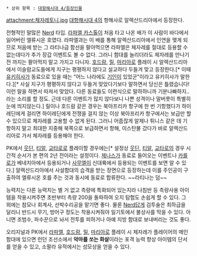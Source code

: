  * 상위 항목 : [[대항해시대 4/등장인물]]
attachment:체자레토니.jpg
[[대항해시대 4]]의 항해사로 알렉산드리아에서 등장한다. 

전형적인 말많은 [[Nerd]] 타입. [[라파엘 카스톨]]이 처음 타고 나온 배가 이 사람이 바다에서 잃어버린 엘류시온 호였다. 라파엘과는 이 배를 통해 알렉산드리아에서 인연을 맺게 되므로 처음에 받는 그 라티나급 함선을 팔아먹으면 라파엘은 체자레를 절대로 등용할 수 없는데다가 추가 장갑 이벤트도 볼 수 없다. 그러니 함대를 늘리더라도 체자레를 만나기 전 까지는 팔아먹지 말고 가지고 다니자. 
[[호드람 요아킴 베르그스트론|호드람]], [[릴 알고트|릴]], [[마리아 호아메이 이|마리아]]로 플레이 시 알렉산드리아에서 이슬람교도들에게 지구는 평평하지 않다고 설교하다 두들겨 맞고 등장한다.[* 이때 [[유키히사 겐조 시라키|유키히사]]가 동료으로 있을 때는 "어느 나라에도 [[기행#s-2|기인]]이 있었군"이라고 유키히사가 말한다.][* 사실 지구가 평평하지 않다고 두들겨 맞았다기보다 말하면서 당신은 틀렸습니다! 이런 말을 하면서 따져서 맞았다. 다른 동료들도 이런식으로 말하하니까 기분나빠하지.. 라는 소리를 할 정도. 근데 다른 이벤트가 많지 않다보니 나쁜 성격이나 말버릇이 특별히 눈에 띄지않는다.] 릴이나 호드람 같은 경우는 북아프리카 항구에 한 번 기항했다가 하이레딘에게 걸리면 하이레딘에게 전쟁을 걸지 않는 이상 북아프리카 항구에서는 보급만 할 수 있으므로 체자레를 고용할 수 없게 된다. 그러니 어줍잖게 알제나 튀니스 같은 데 기항하지 말고 최대한 지중해 북쪽으로 보급하면서 항해, 이스탄불 갔다가 바로 알렉산드리아로 가서 체자레를 등용해야 한다.

PK에서 [[아브라함 이븐 웃딘|웃딘]], [[티알 와만 챠스카|티알]], [[사이키 교타로|교타로]]로 플레이할 경우에는[* 설정상 [[아브라함 이븐 웃딘|웃딘]], [[티알 와만 챠스카|티알]], [[사이키 교타로|교타로]]의 경우 시간적 순서가 본 편의 2년 전이라는 설정이다. [[제나스 파사|제나스]]가 동료로 들어오는 이벤트나 [[카를로 시나토|카를로]]가 베네치아에서 등용되거나 [[사무엘 다 칸|사무엘]]이 신대륙에서 등용되는 이벤트를 보면 알 수 있다.] 알렉산드리아에서 사설함대의 습격을 받는 장면으로 등장하는데 이를 주인공이 구출하여 엘류시온 호를 주는 것과 동시에 동료로 합류한다. ~~라티나는 덤~~

능력치는 다른 능력치는 별 거 없고 측량에 특화되어 있는지라 나침반 등 측량사용 아이템을 착용시켜주면 초반부터 측량 200을 돌파하여 오지 탐험도 손쉽게 할 수 있다. 그 외에는 참모나 회계사, 선박수리공을 맡기면 좋다. 물론 [[Nerd]]답게 검투술은 최하급을 달리니 반드시 무기, 방어구 정도는 착용시켜줘야 일기토에서 불상사를 막을 수 있다. 아니면 조범수, 파수꾼으로 놔서 전투를 피하거나 아예 지방 함대로 보내버리는 것도 좋다.

오리지널과 PK에서 [[라파엘 카스톨|라파엘]], [[호드람 요아킴 베르그스트론|호드람]], [[릴 알고트|릴]], [[마리아 호아메이 이|마리아]]로 플레이 시 체자레가 플레이어의 메인 함대에 있으면 런던 조선소에서 '''악마를 쏘는 화살'''이라는 포격 능력 향상 아이템의 단서를 얻을 수 있고, 소팔라 유적에서는 성모상을 얻을 수 있다.


  
